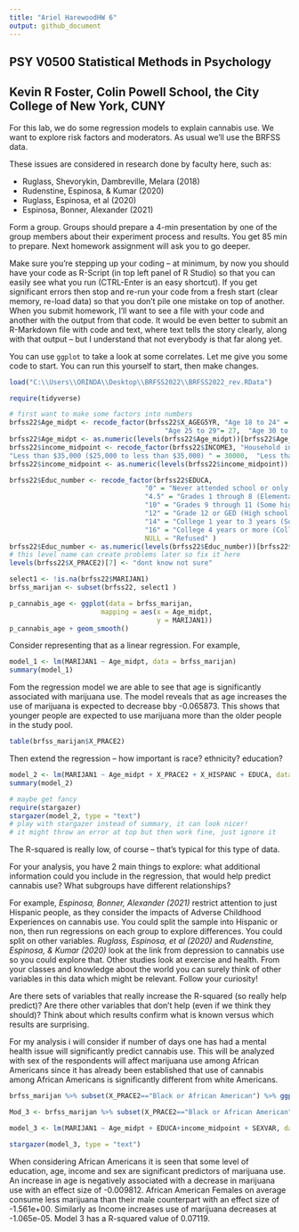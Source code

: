 ```yaml
---
title: "Ariel HarewoodHW 6"
output: github_document
---
```


## PSY V0500 Statistical Methods in Psychology
## Kevin R Foster, Colin Powell School, the City College of New York, CUNY

For this lab, we do some regression models to explain cannabis use. We want to explore risk factors and moderators. As usual we'll use the BRFSS data.

These issues are considered in research done by faculty here, such as:

* Ruglass, Shevorykin, Dambreville, Melara (2018)
* Rudenstine, Espinosa, & Kumar (2020)
* Ruglass, Espinosa, et al (2020)
* Espinosa, Bonner, Alexander (2021)

Form a group. Groups should prepare a 4-min presentation by one of the group members about their experiment process and results. You get 85 min to prepare. Next homework assignment will ask you to go deeper.

Make sure you're stepping up your coding -- at minimum, by now you should have your code as R-Script (in top left panel of R Studio) so that you can easily see what you run (CTRL-Enter is an easy shortcut). If you get significant errors then stop and re-run your code from a fresh start (clear memory, re-load data) so that you don't pile one mistake on top of another. When you submit homework, I'll want to see a file with your code and another with the output from that code. It would be even better to submit an R-Markdown file with code and text, where text tells the story clearly, along with that output -- but I understand that not everybody is that far along yet.

You can use `ggplot` to take a look at some correlates. Let me give you some code to start. You can run this yourself to start, then make changes.

```r
load("C:\\Users\\ORINDA\\Desktop\\BRFSS2022\\BRFSS2022_rev.RData")
```

```r
require(tidyverse)
```


```r
# first want to make some factors into numbers
brfss22$Age_midpt <- recode_factor(brfss22$X_AGEG5YR, "Age 18 to 24" = 21,
                                       "Age 25 to 29"= 27,  "Age 30 to 34" = 32,"Age 35 to 39" = 37, "Age 40 to 44" = 42,"Age 45 to 49" = 47, "Age 50 to 54" = 52, "Age 55 to 59" = 57, "Age 60 to 64" = 62, "Age 65 to 69" = 67, "Age 70 to 74" = 72,"Age 75 to 79" = 77, "Age 80 or older" = 82,"Dont know/Refused/Missing" = NULL)
brfss22$Age_midpt <- as.numeric(levels(brfss22$Age_midpt))[brfss22$Age_midpt]
brfss22$income_midpoint <- recode_factor(brfss22$INCOME3, "Household income less than $10,000"= 7500,"Less than $15,000 ($10,000 to less than $15,000)" = 12500,"Less than $20,000 ($15,000 to less than $20,000) " = 17500, "Less than $25,000 ($20,000 to less than $25,000) " = 22500,
"Less than $35,000 ($25,000 to less than $35,000) " = 30000,  "Less than $50,000 ($35,000 to less than $50,000) " = 42500, "Less than $75,000 ($50,000 to less than $75,000)" = 62500,"Less than $100,000 ($75,000 to less than $100,000)" = 87500,"Less than $150,000 ($100,000 to less than $150,000)"= 125000,"Less than $200,000 ($150,000 to less than $200,000)" = 175000,"$200,000 or more" = 210000, "Dont know/Not sure" = NULL,"Refused" = NULL)
brfss22$income_midpoint <- as.numeric(levels(brfss22$income_midpoint))[brfss22$income_midpoint]

brfss22$Educ_number <- recode_factor(brfss22$EDUCA, 
                                  "0" = "Never attended school or only kindergarten", 
                                  "4.5" = "Grades 1 through 8 (Elementary)",
                                  "10" = "Grades 9 through 11 (Some high school)",
                                  "12" = "Grade 12 or GED (High school graduate)",
                                  "14" = "College 1 year to 3 years (Some college or technical school)",
                                  "16" = "College 4 years or more (College graduate)",
                                  NULL = "Refused" )
brfss22$Educ_number <- as.numeric(levels(brfss22$Educ_number))[brfss22$Educ_number]
# this level name can create problems later so fix it here
levels(brfss22$X_PRACE2)[7] <- "dont know not sure"

select1 <- !is.na(brfss22$MARIJAN1)
brfss_marijan <- subset(brfss22, select1 )

p_cannabis_age <- ggplot(data = brfss_marijan,
                       mapping = aes(x = Age_midpt,
                                     y = MARIJAN1))
p_cannabis_age + geom_smooth()


```

Consider representing that as a linear regression. For example,

```r
model_1 <- lm(MARIJAN1 ~ Age_midpt, data = brfss_marijan)
summary(model_1)

```

Fom the regression model we are able to see that age is significantly associated with marijuana use. The model reveals that as age increases the use of marijuana is expected to decrease bby -0.065873. This shows that younger people are expected to use marijuana more than the older people in the study pool.

```r

table(brfss_marijan$X_PRACE2)


```

Then extend the regression -- how important is race? ethnicity? education?

```r
model_2 <- lm(MARIJAN1 ~ Age_midpt + X_PRACE2 + X_HISPANC + EDUCA, data = brfss_marijan)
summary(model_2)

# maybe get fancy
require(stargazer)
stargazer(model_2, type = "text")
# play with stargazer instead of summary, it can look nicer!
# it might throw an error at top but then work fine, just ignore it

```
The R-squared is really low, of course -- that's typical for this type of data.

For your analysis, you have 2 main things to explore: what additional information could you include in the regression, that would help predict cannabis use? What subgroups have different relationships?

For example, *Espinosa, Bonner, Alexander (2021)* restrict attention to just Hispanic people, as they consider the impacts of Adverse Childhood Experiences on cannabis use. You could split the sample into Hispanic or non, then run regressions on each group to explore differences. You could split on other variables. *Ruglass, Espinosa, et al (2020)* and *Rudenstine, Espinosa, & Kumar (2020)* look at the link from depression to cannabis use so you could explore that. Other studies look at exercise and health. From your classes and knowledge about the world you can surely think of other variables in this data which might be relevant. Follow your curiosity! 

Are there sets of variables that really increase the R-squared (so really help predict)? Are there other variables that don't help (even if we think they should)? Think about which results confirm what is known versus which results are surprising.


For my analysis i will consider if number of days one has had a mental health issue will significantly predict cannabis use. This will be analyzed with sex of the respondents will affect marijuana use among African Americans since it has already been established that use of cannabis among African Americans is significantly different from white Americans.

```r


brfss_marijan %>% subset(X_PRACE2=="Black or African American") %>% ggplot(aes(x = income_midpoint, y = MARIJAN1))+geom_smooth()+facet_wrap(~SEXVAR)
```


```r
Mod_3 <- brfss_marijan %>% subset(X_PRACE2=="Black or African American")

model_3 <- lm(MARIJAN1 ~ Age_midpt + EDUCA+income_midpoint + SEXVAR, data = Mod_3)

stargazer(model_3, type = "text")
```
When considering African Americans it is seen that some level of education, age, income and sex are significant predictors of marijuana use. An increase in age is negatively associated with a decrease in marijuana use with an effect size of -0.009812. African American Females on average consume less marijuana than their male counterpart with an effect size of -1.561e+00. Similarly as Income increases use of marijuana decreases at -1.065e-05. Model 3 has a R-squared value of 0.07119.